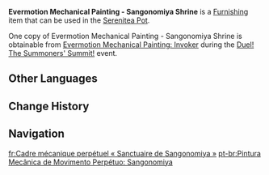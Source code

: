 {{Furnishing Infobox
|id             = 373392
|image          = Item Evermotion Mechanical Painting - Sangonomiya Shrine.png
|category       = Landscape
|subcategory    = Ornament
|quality        = 4
|adeptal_energy = 90
|load           = 65
|reduced_load   = 47
|description    = Techniques from [[Fontaine]] have given this hanging painting a unique aesthetic, and the [[Genius Invokation TCG]] theme has also conferred great expressiveness upon it. When completed, it depicts [[Sangonomiya Shrine (Support Card)|Sangonomiya Shrine]].
|mention        = <!--Character 1;Character2 -->
|interaction    = 
|series         = Evermotion Mechanical Painting (Furnishing Series)
|source1        = [[Duel! The Summoners' Summit!/Evermotion Mechanical Painting: Invoker|Evermotion Mechanical Painting: Invoker]]
|event          = Duel! The Summoners' Summit!
|limited        = 1
}}
'''Evermotion Mechanical Painting - Sangonomiya Shrine''' is a [[Furnishing]] item that can be used in the [[Serenitea Pot]].

One copy of Evermotion Mechanical Painting - Sangonomiya Shrine is obtainable from [[Duel! The Summoners' Summit!/Evermotion Mechanical Painting: Invoker|Evermotion Mechanical Painting: Invoker]] during the [[Duel! The Summoners' Summit!]] event.

==Other Languages==
{{Other Languages|default_hidden=1
|en      = Evermotion Mechanical Painting - Sangonomiya Shrine
|zhs     = 恒动械画-「珊瑚宫」
|zhs_rm  = Héngdòng Xièhuà - "Shānhú-gōng"
|zht     = 恆動械畫-「珊瑚宮」
|zht_rm  = Héngdòng Xièhuà - "Shānhú-gōng"
|ja      = からくり械画-「珊瑚宮」
|ja_rm   = Karakuri Kaiga - "Sangonomiya"
|ko      = 무한동력 기계 화폭< >-< >「산호궁」
|es      = Mecanopuzle de moción perpetua: Santuario Sangonomiya
|fr      = Cadre mécanique perpétuel «&nbsp;Sanctuaire de Sangonomiya&nbsp;»
|ru      = Вечно движущаяся картина - Сангономия
|th      = ภาพเครื่องจักรนิรันดร์ - "ศาลเจ้า Sangonomiya"
|th_rm   = 
|vi      = Tranh Máy Móc Vĩnh Cửu - Sangonomiya
|de      = Mechanisches Perpetuum-Mobile-Puzzle – „Sangonomiya-Schrein“
|id      = Lukisan Mekanik Abadi - Kuil Sangonomiya
|pt      = Pintura Mecânica de Movimento Perpétuo: Sangonomiya
|tr      = Hareketli Mekanik Tablo - Sangonomiya Tapınağı
|it      = Dipinto meccanico in movimento: Santuario dei Sangonomiya
}}

==Change History==
{{Change History|3.7}}

==Navigation==
{{Furnishing Navbox|exterior}}

[[fr:Cadre mécanique perpétuel « Sanctuaire de Sangonomiya »]]
[[pt-br:Pintura Mecânica de Movimento Perpétuo: Sangonomiya]]